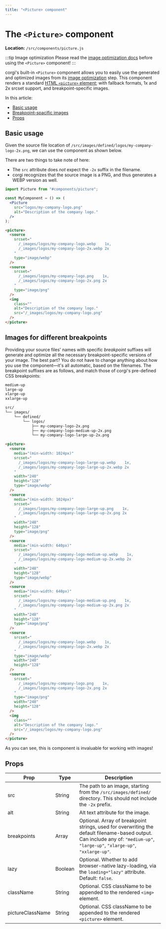 ```yaml
---
title: "<Picture> component"
---
```


# The `<Picture>` component

**Location:** `/src/components/picture.js`

:::tip Image optimization
Please read the [image optimization docs](./image-optimization) before using the `<Picture>` component!
:::

corgi's built-in `<Picture>` component allows you to easily use the generated and optimized images from its [image optimization](./image-optimization) step. This component renders a standard [HTML `<picture>` element](https://developer.mozilla.org/en-US/docs/Web/HTML/Element/picture); with fallback formats, 1x and 2x srcset support, and breakpoint-specific images.

In this article:

- [Basic usage](#basic-usage)
- [Breakpoint-spacific images](#images-for-different-breakpoints)
- [Props](#props)

## Basic usage

Given the source file location of `/src/images/defined/logos/my-company-logo-2x.png`, we can use the component as shown below.

There are two things to take note of here:

- The `src` attribute does _not_ expect the `-2x` suffix in the filename.
- corgi recognizes that the source image is a PNG, and thus generates a WEBP version as well.

```jsx title="<Picture> component usage"
import Picture from "#components/picture";

const MyComponent = () => (
  <Picture
    src="logos/my-company-logo.png"
    alt="Description of the company logo."
  />
);
```

```html title="Rendered DOM markup"
<picture>
  <source
    srcset="
      /_images/logos/my-company-logo.webp    1x,
      /_images/logos/my-company-logo-2x.webp 2x
    "
    type="image/webp"
  />
  <source
    srcset="
      /_images/logos/my-company-logo.png    1x,
      /_images/logos/my-company-logo-2x.png 2x
    "
    type="image/png"
  />
  <img
    class=""
    alt="Description of the company logo."
    src="/_images/logos/my-company-logo.png"
  />
</picture>
```

## Images for different breakpoints

Providing your source files' names with specific _breakpoint_ suffixes will generate and optimize all the necessary breakpoint-specific versions of your image. The best part? You do not have to change anything about how you use the component—it's all automatic, based on the filenames. The breakpoint suffixes are as follows, and match those of corgi's pre-defined CSS breakpoints:

```txt title="Available breakpoint suffixes"
medium-up
large-up
xlarge-up
xxlarge-up
```

```txt title="File tree with breakpoint-specific images"
src/
└── images/
    └── defined/
        └── logos/
            ├── my-company-logo-2x.png
            ├── my-company-logo-medium-up-2x.png
            └── my-company-logo-large-up-2x.png
```

```html title="Rendered DOM markup"
<picture>
  <source
    media="(min-width: 1024px)"
    srcset="
      /_images/logos/my-company-logo-large-up.webp    1x,
      /_images/logos/my-company-logo-large-up-2x.webp 2x
    "
    width="248"
    height="128"
    type="image/webp"
  />
  <source
    media="(min-width: 1024px)"
    srcset="
      /_images/logos/my-company-logo-large-up.png    1x,
      /_images/logos/my-company-logo-large-up-2x.png 2x
    "
    width="248"
    height="128"
    type="image/png"
  />
  <source
    media="(min-width: 640px)"
    srcset="
      /_images/logos/my-company-logo-medium-up.webp    1x,
      /_images/logos/my-company-logo-medium-up-2x.webp 2x
    "
    width="248"
    height="128"
    type="image/webp"
  />
  <source
    media="(min-width: 640px)"
    srcset="
      /_images/logos/my-company-logo-medium-up.png    1x,
      /_images/logos/my-company-logo-medium-up-2x.png 2x
    "
    width="248"
    height="128"
    type="image/png"
  />
  <source
    srcset="
      /_images/logos/my-company-logo.webp    1x,
      /_images/logos/my-company-logo-2x.webp 2x
    "
    type="image/webp"
    width="248"
    height="128"
  />
  <source
    srcset="
      /_images/logos/my-company-logo.png    1x,
      /_images/logos/my-company-logo-2x.png 2x
    "
    type="image/png"
    width="248"
    height="128"
  />
  <img
    class=""
    alt="Description of the company logo."
    src="/_images/logos/my-company-logo.png"
  />
</picture>
```

As you can see, this is component is invaluable for working with images!

## Props

| Prop             | Type    | Description                                                                                                                                                                    |
| ---------------- | ------- | ------------------------------------------------------------------------------------------------------------------------------------------------------------------------------ |
| src              | String  | The path to an image, starting from the `/src/images/defined/` directory. This should not include the `-2x` prefix.                                                            |
| alt              | String  | Alt text attribute for the image.                                                                                                                                              |
| breakpoints      | Array   | Optional. Array of breakpoint strings, used for overwriting the default filename-based output. Can include any of: `"medium-up"`, `"large-up"`, `"xlarge-up"`, `"xxlarge-up"`. |
| lazy             | Boolean | Optional. Whether to add browser-native lazy-loading, via the `loading="lazy"` attribute. Default: `false`.                                                                    |
| className        | String  | Optional. CSS className to be appended to the rendered `<img>` element.                                                                                                        |
| pictureClassName | String  | Optional. CSS className to be appended to the rendered `<picture>` element.                                                                                                    |
